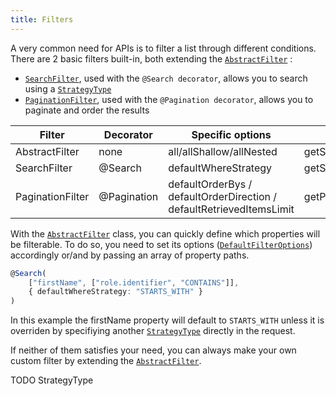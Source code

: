 ```yaml
---
title: Filters
---
```


A very common need for APIs is to filter a list through different conditions. There are 2 basic filters built-in, both
extending the [`AbstractFilter`](/definitions/classes/abstractfilter) :

-   [`SearchFilter`](/definitions/classes/searchfilter), used with the `@Search decorator`, allows you to search using a
    [`StrategyType`](/definitions#strategytype)
-   [`PaginationFilter`](/definitions/classes/paginationfilter), used with the `@Pagination decorator`, allows you to
    paginate and order the results

| Filter           | Decorator   | Specific options                                                     | Default options getter           |
| ---------------- | ----------- | -------------------------------------------------------------------- | -------------------------------- |
| AbstractFilter   | none        | all/allShallow/allNested                                             | getSearchFilterDefaultConfig     |
| SearchFilter     | @Search     | defaultWhereStrategy                                                 | getSearchFilterDefaultConfig     |
| PaginationFilter | @Pagination | defaultOrderBys / defaultOrderDirection / defaultRetrievedItemsLimit | getPaginationFilterDefaultConfig |

With the [`AbstractFilter`](/definitions/classes/abstractfilter) class, you can quickly define which properties will be
filterable. To do so, you need to set its options ([`DefaultFilterOptions`](/definitions#defaultfilteroptions))
accordingly or/and by passing an array of property paths.

```typescript
@Search(
    ["firstName", ["role.identifier", "CONTAINS"]],
    { defaultWhereStrategy: "STARTS_WITH" }
)
```

In this example the firstName property will default to `STARTS_WITH` unless it is overriden by specifiying another
[`StrategyType`](/definitions#strategytype) directly in the request.

If neither of them satisfies your need, you can always make your own custom filter by extending the
[`AbstractFilter`](/definitions/classes/abstractfilter).

TODO StrategyType
